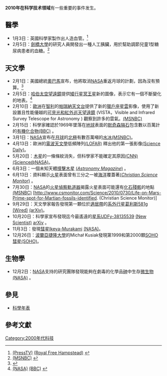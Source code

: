 {{YearTopicTOC|2010|科技}}
{{C21YearInTopic|2010年}}
'''2010年在科学技术领域'''有一些重要的事件发生。

== 醫學 ==
*1月3日：英國科學家製作出人造血管。<ref>[http://www.presstv.ir/detail.aspx?id=115254&sectionid=3510210 (PressTV)] {{Wayback|url=http://www.presstv.ir/detail.aspx?id=115254&sectionid=3510210 |date=20120926170107 }} [http://www.royalfree.nhs.uk/default.aspx?top_nav_id=2&tab_id=2&news_id=696 (Royal Free Hampstead)] {{Wayback|url=http://www.royalfree.nhs.uk/default.aspx?top_nav_id=2&tab_id=2&news_id=696 |date=20100527231744 }}</ref>
*2月5日：[[劍橋大學|劍橋大學]]的研究人員開發出一種人工胰臟，用於幫助調節兒童1型糖尿病患者的血糖。<ref>[http://www.msnbc.msn.com/id/35254774 (MSNBC)] {{Wayback|url=http://www.msnbc.msn.com/id/35254774 |date=20100207014117 }} {{doi-inline|10.1016/S0140-6736(09)61998-X|(''The Lancet'')}}</ref>

== 天文學 ==
*2月1日：美國總統[[奧巴馬|奧巴馬]]宣布，他將取消[[NASA|NASA]]重返月球的計劃，因為沒有預算。<ref>{{Cite web |url=http://news.bbc.co.uk/2/hi/science/nature/8489097.stm |title=BBC:Obama cancels Moon return project |accessdate=2010-09-24 |archive-date=2019-02-20 |archive-url=https://web.archive.org/web/20190220224227/http://news.bbc.co.uk/1/hi/sci/tech/8489097.stm |dead-url=no }}</ref>
*2月5日：[[哈伯太空望遠鏡|哈伯太空望遠鏡]]提供[[矮行星|矮行星]][[冥王星|冥王星]]新的圖像，表示它有一個不斷變化的地表。<ref>[http://www.nasa.gov/mission_pages/hubble/science/pluto-20100204.html (NASA)] {{Wayback|url=http://www.nasa.gov/mission_pages/hubble/science/pluto-20100204.html |date=20110323120511 }} [http://news.bbc.co.uk/2/hi/science/nature/8498455.stm (BBC)] {{Wayback|url=http://news.bbc.co.uk/2/hi/science/nature/8498455.stm |date=20201109023057 }}</ref>
*2月10日：[[歐洲|歐洲]]在[[智利|智利]]的[[帕瑞納天文台|帕瑞納天文台]]提供了新的[[獵戶座星雲|獵戶座星雲]]影像，使用了新設置且性能優越的[[可見光和紅外巡天望遠鏡|可見光和紅外巡天望遠鏡]] (VISTA，Visible and Infrared Survey Telescope for Astronomy ) 觀察到許多的雲氣。[http://www.msnbc.msn.com/id/35334665 (MSNBC)]{{Wayback|url=http://www.msnbc.msn.com/id/35334665 |date=20121103182017 }}
*2月15日：科學家確認於1969年墜落在[[地球|地球]]表面的[[默奇森隕石|默奇森隕石]]包含數以百萬計的[[有機化合物|有機化合物]][http://news.bbc.co.uk/2/hi/science/nature/8516319.stm (BBC)]{{Wayback|url=http://news.bbc.co.uk/2/hi/science/nature/8516319.stm |date=20100216052616 }} {{doi-inline|10.1073/pnas.0912157107|(PNAS)}}。
*3月1日：[[NASA|NASA]]宣布在[[月球|月球]]的[[北極|北極]]有數百萬噸的[[冰|水冰]][http://www.msnbc.msn.com/id/35653907 (MSNBC)]{{Wayback|url=http://www.msnbc.msn.com/id/35653907 |date=20121103182106 }}。
*4月13日：歐洲的[[電波天文學|電波天文學]]低頻陣列[[低頻陣列|(LOFAR)]] 釋出他的第一張影像[http://www.sciencedaily.com/releases/2010/04/100412192502.htm (Science Daily)]{{Wayback|url=http://www.sciencedaily.com/releases/2010/04/100412192502.htm |date=20201109033636 }}。
*5月20日：[[木星|木星]]的一條條紋消失，但科學家不能確定其原因[http://www.cnn.com/2010/TECH/space/05/20/jupiter.cloud.belt.missing/index.html?hpt=C1 (CNN)]{{Wayback|url=http://www.cnn.com/2010/TECH/space/05/20/jupiter.cloud.belt.missing/index.html?hpt=C1 |date=20201114205034 }} [http://science.nasa.gov/science-news/science-at-nasa/2010/20may_loststripe/ (Science@NASA)]{{Wayback|url=http://science.nasa.gov/science-news/science-at-nasa/2010/20may_loststripe/ |date=20201123153517 }}。
*6月3日：一個未知天體[[2010年木星撞擊事件|撞擊木星]] [http://www.astronomy.com/en/sitecore/content/Home/News-Observing/News/2010/06/Another%20impact%20on%20Jupiter.aspx (''Astronomy Magazine'')]{{Wayback|url=http://www.astronomy.com/en/sitecore/content/Home/News-Observing/News/2010/06/Another%20impact%20on%20Jupiter.aspx |date=20121125054651 }} {{doi-inline|10.1088/2041-8205/721/2/L129|(''Astrophys. J.'')}}。
*6月13日：資料顯示[[火星|火星]]表面曾有三分之一被[[海洋|海洋]]覆蓋著[http://www.csmonitor.com/Science/Cool-Astronomy/2010/0615/Water-on-Mars-Scientists-say-gigantic-ocean-used-to-cover-one-third-of-Mars (''Christian Science Monitor'')]{{Wayback|url=http://www.csmonitor.com/Science/Cool-Astronomy/2010/0615/Water-on-Mars-Scientists-say-gigantic-ocean-used-to-cover-one-third-of-Mars |date=20201124082433 }} {{doi-inline|10.1038/ngeo891|(''Nat. Geosci.'')}}。
*7月30日：[[NASA|NASA]]的[[火星偵察軌道器|火星偵察軌道器]]揭露火星表面可能還有[[化石|化石殘骸]]的地點 [http://www.msnbc.msn.com/id/38494792/ns/technology_and_science-space/ (MSNBC)]{{Wayback|url=http://www.msnbc.msn.com/id/38494792/ns/technology_and_science-space/ |date=20121104010005 }} [http://www.csmonitor.com/Science/2010/0730/Life-on-Mars-Prime-spot-for-Martian-fossils-identified. (Christian Science Monitor)]{{Wayback|url=http://www.csmonitor.com/Science/2010/0730/Life-on-Mars-Prime-spot-for-Martian-fossils-identified. |date=20201124083752 }} {{doi-inline|doi:10.1016/j.epsl.2010.06.018|(''Earth Planet. Sci. Lett.'')}}
*9月29日：天文學家報告發現第一顆位於[[適居帶|適居帶]]的[[系外行星|系外行星]][[葛利斯581g|葛利斯581g]] [http://www.wired.com/wiredscience/2010/09/real-habitable-exoplanet/ (Wired)]{{Wayback|url=http://www.wired.com/wiredscience/2010/09/real-habitable-exoplanet/ |date=20201217074728 }} [[:arxiv:1009.5733|(arXiv)]]。
*10月20日：科學家宣布發現迄今最遙遠的[[星系|星系]][[UDFy-38135539|UDFy-38135539]] [http://www.newscientist.com/article/dn19603-dim-galaxy-is-most-distant-object-yet-found.html (New Scientist)]{{WebCite|url=https://www.webcitation.org/68rOdt1kl?url=http://www.newscientist.com/article/dn19603-dim-galaxy-is-most-distant-object-yet-found.html |date=20120702162859 |dateformat=iso }} [[:arxiv:0909.1803|arXiv]] {{doi-inline|10.1038/nature09462|(''Nature'')}}。
*11月3日：發現[[彗星|彗星]][[P/2010_V1_(彗星)|Ikeya-Murakami]] [http://www.nasa.gov/topics/solarsystem/features/watchtheskies/ikeya.html (NASA)]{{Wayback|url=http://www.nasa.gov/topics/solarsystem/features/watchtheskies/ikeya.html |date=20201109014129 }}。
*12月26日：[[波蘭|波蘭]][[亞捷隆大學|亞捷隆大學]]的Michał Kusiak發現第1999和第2000顆[[太陽和太陽風層探測器#彗星的發現|SOHO彗星]][http://sohowww.nascom.nasa.gov/hotshots/2010_12_28/ (SOHO)]{{Wayback|url=http://sohowww.nascom.nasa.gov/hotshots/2010_12_28/ |date=20130525022918 }}。

== 生物學 ==
*12月2日：[[NASA|NASA]]支持的研究團隊發現能夠在劇毒的化學品[[砷|砷]]中生存[[微生物|微生物]] [http://science.nasa.gov/science-news/science-at-nasa/2010/02dec_monolake/ (NASA)]{{Wayback|url=http://science.nasa.gov/science-news/science-at-nasa/2010/02dec_monolake/ |date=20201224042645 }} {{doi-inline|10.1126/science.1197258|(''Science'')}}。

== 參見 ==

* [[科學年表|科學年表]]

== 參考文獻 ==
<div class="references-small">
<references />
</div>

[[Category:2000年代科技|Category:2000年代科技]]